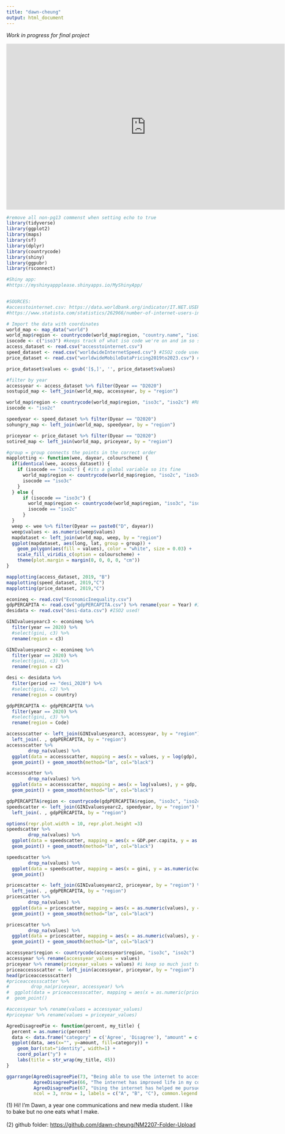 ```yaml
---
title: "dawn-cheung"
output: html_document
---
```


*Work in progress for final project*

<iframe height="435" width="145%" frameborder="no" src="https://myshinyappplease.shinyapps.io/MyShinyApp/">

</iframe>

```r
#remove all non-pg13 commenst when setting echo to true
library(tidyverse)
library(ggplot2)
library(maps)
library(sf)
library(dplyr)
library(countrycode)
library(shiny)
library(ggpubr)
library(rsconnect)

#Shiny app:
#https://myshinyappplease.shinyapps.io/MyShinyApp/


#SOURCES:
#accesstointernet.csv: https://data.worldbank.org/indicator/IT.NET.USER.ZS?end=2022&start=2009&view=chart [Individuals using the Internet (% of population)]
#https://www.statista.com/statistics/262966/number-of-internet-users-in-selected-countries/ + https://www.worldometers.info/world-population/japan-population/ [to estimate Individuals using the Internet (% of population) in 2022 where there was insufficient data in the earlier datatset]

# Import the data with coordinates
world_map <- map_data("world")
world_map$region <- countrycode(world_map$region, "country.name", "iso3c")
isocode <- c("iso3") #keeps track of what iso code we're on and im so sorry i couldnt be bothered to figure out how to tag it onto word_map itself
access_dataset <- read.csv("accesstointernet.csv")
speed_dataset <- read.csv("worldwideInternetSpeed.csv") #ISO2 code used in dataset!
price_dataset <- read.csv("worldwideMobileDataPricing2019to2023.csv") #ISO2 code used in dataset!

price_dataset$values <- gsub('[$,]', '', price_dataset$values) 

#filter by year
accessyear <- access_dataset %>% filter(Dyear == "D2020")
sostupid_map <- left_join(world_map, accessyear, by = "region")

world_map$region <- countrycode(world_map$region, "iso3c", "iso2c") #RESET ISO CODES
isocode <- "iso2c"

speedyear <- speed_dataset %>% filter(Dyear == "D2020")
sohungry_map <- left_join(world_map, speedyear, by = "region")

priceyear <- price_dataset %>% filter(Dyear == "D2020")
sotired_map <- left_join(world_map, priceyear, by = "region")

#group = group connects the points in the correct order
mapplotting <- function(wee, dayear, colourscheme) {
  if(identical(wee, access_dataset)) { 
    if (isocode == "iso2c") { #its a global variable so its fine
      world_map$region <- countrycode(world_map$region, "iso2c", "iso3c")
      isocode == "iso3c"
    } 
  } else {
      if (isocode == "iso3c") {
        world_map$region <- countrycode(world_map$region, "iso3c", "iso2c")
        isocode == "iso2c"
      }
  }
  weep <- wee %>% filter(Dyear == paste0("D", dayear))
  weep$values <- as.numeric(weep$values)
  mapdataset <- left_join(world_map, weep, by = "region")
  ggplot(mapdataset, aes(long, lat, group = group)) +
    geom_polygon(aes(fill = values), color = "white", size = 0.03) +
    scale_fill_viridis_c(option = colourscheme) +
    theme(plot.margin = margin(0, 0, 0, 0, "cm"))
}

mapplotting(access_dataset, 2019, "B")
mapplotting(speed_dataset, 2019,"C")
mapplotting(price_dataset, 2019,"C")

econineq <- read.csv("EconomicInequality.csv")
gdpPERCAPITA <- read.csv("gdpPERCAPITA.csv") %>% rename(year = Year) #ISO3 used!
desidata <- read.csv("desi-data.csv") #ISO2 used!

GINIvaluesyearc3 <- econineq %>%
  filter(year == 2020) %>%
  #select(gini, c3) %>%
  rename(region = c3)

GINIvaluesyearc2 <- econineq %>%
  filter(year == 2020) %>%
  #select(gini, c3) %>%
  rename(region = c2)

desi <- desidata %>%
  filter(period == "desi_2020") %>%
  #select(gini, c2) %>%
  rename(region = country)

gdpPERCAPITA <- gdpPERCAPITA %>%
  filter(year == 2020) %>%
  #select(gini, c3) %>%
  rename(region = Code)

accessscatter <- left_join(GINIvaluesyearc3, accessyear, by = "region") %>%
  left_join(. , gdpPERCAPITA, by = "region")
accessscatter %>% 
        drop_na(values) %>%
  ggplot(data = accessscatter, mapping = aes(x = values, y = log(gdp), colour = gini)) +
  geom_point() + geom_smooth(method="lm", col="black")

accessscatter %>% 
        drop_na(values) %>%
  ggplot(data = accessscatter, mapping = aes(x = log(values), y = gdp, colour = gini)) +
  geom_point() + geom_smooth(method="lm", col="black")

gdpPERCAPITA$region <- countrycode(gdpPERCAPITA$region, "iso3c", "iso2c") #converting ISO3 to ISO2
speedscatter <- left_join(GINIvaluesyearc2, speedyear, by = "region") %>%
  left_join(. , gdpPERCAPITA, by = "region")

options(repr.plot.width = 10, repr.plot.height =3) 
speedscatter %>% 
        drop_na(values) %>%
  ggplot(data = speedscatter, mapping = aes(x = GDP.per.capita, y = as.numeric(values), colour = gini)) +
  geom_point() + geom_smooth(method="lm", col="black")

speedscatter %>% 
        drop_na(values) %>%
  ggplot(data = speedscatter, mapping = aes(x = gini, y = as.numeric(values), colour = region_wb)) +
  geom_point()

pricescatter <- left_join(GINIvaluesyearc2, priceyear, by = "region") %>%
  left_join(. , gdpPERCAPITA, by = "region")
pricescatter %>% 
        drop_na(values) %>%
  ggplot(data = pricescatter, mapping = aes(x = as.numeric(values), y = GDP.per.capita, colour = gini)) +
  geom_point() + geom_smooth(method="lm", col="black")

pricescatter %>% 
        drop_na(values) %>%
  ggplot(data = pricescatter, mapping = aes(x = as.numeric(values), y = gdp, colour = region_wb)) +
  geom_point() + geom_smooth(method="lm", col="black")

accessyear$region <- countrycode(accessyear$region, "iso3c", "iso2c")
accessyear %>% rename(accessyear_values = values)
priceyear %>% rename(priceyear_values = values) #i keep so much just to laugh at the EU
priceaccessscatter <- left_join(accessyear, priceyear, by = "region")
head(priceaccessscatter)
#priceaccessscatter %>% 
#        drop_na(priceyear, accessyear) %>%
#  ggplot(data = priceaccessscatter, mapping = aes(x = as.numeric(priceyear_values), y = accessyear_values, colour = Continental.region)) +
#  geom_point()

#accessyear %>% rename(values = accessyear_values)
#priceyear %>% rename(values = priceyear_values)

AgreeDisagreePie <- function(percent, my_title) {
  percent = as.numeric(percent)
  data <- data.frame("category" = c('Agree', 'Disagree'), "amount" = c(percent, 100-percent))
  ggplot(data, aes(x="", y=amount, fill=category)) +
    geom_bar(stat="identity", width=1) +
    coord_polar("y") +
    labs(title = str_wrap(my_title, 45))
}

ggarrange(AgreeDisagreePie(73, "Being able to use the internet to access information and express opinions should be a human right"),
          AgreeDisagreePie(66, "The internet has improved life in my country"),
          AgreeDisagreePie(67, "Using the internet has helped me pursue my education or that of my household members"),
          ncol = 3, nrow = 1, labels = c("A", "B", "C"), common.legend = TRUE, legend = "bottom") 
```

\(1\) Hi! I'm Dawn, a year one communications and new media student. I like to bake but no one eats what I make.\
\
(2) github folder: <https://github.com/dawn-cheung/NM2207-Folder-Upload>
